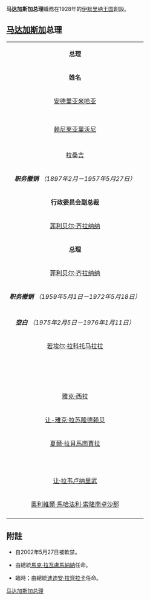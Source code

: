 {{Infobox Political post
|post            = 马达加斯加总理
|insignia        = Coat of arms of Madagascar.svg
|insigniasize    = 125px
|insigniacaption = [[马达加斯加国徽|马达加斯加国徽]]
|image           = 
|imagesize       = 
|incumbent       = {{le|克里斯蒂安·恩蔡|Christian Ntsay}}
|incumbentsince  = 2018年6月6日
|residence       =
|appointer       = [[埃里·拉喬納里馬曼皮亞尼納|埃里·拉喬納里馬曼皮亞尼納]]，<br/>{{small|[[马达加斯加国家元首列表|马达加斯加總統]]}}
|termlength      = 
|formation       = 1972年5月18日
|inaugural       = [[加布里埃爾·拉馬南楚阿|加布里埃爾·拉馬南楚阿]]
|website         = 
}}

'''马达加斯加总理'''職務在1928年的[[伊默里纳王国|伊默里纳王国]]創設。

== [[马达加斯加|马达加斯加]]总理 ==
{| class="wikitable" 
|- 
|colspan="3" align=center|'''总理'''
|- 
|'''姓名'''
|'''在任'''
|'''离任'''
|-
|[[安德里亚米哈亚|安德里亚米哈亚]]
|1828年
|1833年
|- 
|{{le|赖尼哈罗|Rainiharo}}
|1833年
|1852年2月10日
|- 
|{{le|赖尼沃尼纳希特里尼奥尼|Rainivoninahitriniony}}
|1852年2月10日
|1864年7月14日
|- 
|[[赖尼莱亚里沃尼|赖尼莱亚里沃尼]]
|1864年7月14日
|1895年10月14日
|- 
|{{le|赖尼特辛巴扎菲|Rainitsimbazafy}}
|1895年10月15日
|1896年9月
|- 
|[[拉桑吉|拉桑吉]]
|1896年9月
|1897年2月
|- 
|colspan="3" align=center|'''''职务撤销''''' ''（1897年2月－1957年5月27日）''
|- 
|colspan="3" align=center|'''行政委员会副总裁'''
|- 
|[[菲利贝尔·齐拉纳纳|菲利贝尔·齐拉纳纳]]
|1957年5月27日
|1958年10月14日
|- 
|colspan="3" align=center|'''总理'''
|- 
|[[菲利贝尔·齐拉纳纳|菲利贝尔·齐拉纳纳]]
|1958年10月14日
|1959年5月1日
|- 
|colspan="3" align=center|'''''职务撤销''''' ''（1959年5月1日－1972年5月18日）''
|- 
|{{le|加布里埃尔·拉马南楚阿|Gabriel Ramanantsoa}}
|1972年5月18日
|1975年2月5日
|- 
|colspan="3" align=center|'''''空白''''' ''（1975年2月5日－1976年1月11日）''
|- 
|[[若埃尔·拉科托马拉拉|若埃尔·拉科托马拉拉]]
|1976年1月11日
|1976年7月30日
|- 
|{{le|朱斯坦·拉科托尼艾纳|Justin Rakotoniaina}}
|1976年8月12日
|1977年8月1日
|- 
|{{le|德西雷·拉科托阿里乔纳|Désiré Rakotoarijaona}}
|1977年8月1日
|1988年2月12日
|- 
|{{le|维克托·拉马哈特拉|Victor Ramahatra}}
|1988年2月12日
|1991年8月8日
|- 
|{{le|居伊·拉扎纳马西|Guy Razanamasy}}
|1991年8月8日
|1993年8月9日
|- 
|{{le|弗朗西斯克·拉武尼|Francisque Ravony}}
|1993年8月9日
|1995年10月30日
|- 
|{{le|埃马纽埃尔·拉库图瓦希尼|Emmanuel Rakotovahiny}}
|1995年10月30日
|1996年5月28日
|- 
|{{le|诺贝尔·拉齐拉胡纳纳|Norbert Ratsirahonana}}
|1996年5月28日
|1997年2月21日
|- 
|{{le|帕斯卡尔·拉库图马武|Pascal Rakotomavo}}
|1997年2月21日
|1998年7月23日
|- 
|{{le|坦特利·安德里亚纳里武|Tantely Andrianarivo}}<small>{{Ref|fn 1|1}}</small>
|1998年7月23日
|2002年5月31日
|- 
|[[雅克·西拉|雅克·西拉]]<small>{{Ref|fn 2|2}}</small>
|2002年2月26日
|2007年1月20日
|- 
|[[让-雅克·拉苏隆德赖贝|让-雅克·拉苏隆德赖贝]]<small>{{Ref|fn 3|3}}</small>
|2002年5月31日
|2002年7月5日
|-
|[[夏爾·拉貝馬南賈拉|夏爾·拉貝馬南賈拉]]
|2007年1月20日
|2009年3月17日
|-
|{{le|蒙加·羅因蒂佛|Monja Roindefo}}
|2009年3月17日
|2009年10月10日
|-
|{{le|歐仁·曼加拉扎|Eugène Mangalaza}}
|2009年10月10日
|2009年12月18日
|-
|{{le|塞茜爾·馬努魯漢塔|Cécile Manorohanta}}
|2009年12月18日
|2009年12月20日
|-
|{{le|阿爾貝·卡米耶·維塔爾|Albert Camille Vital}}
|2009年12月20日
|2011年11月2日
|-
|{{le|奧梅爾·貝里齊基|Omer Beriziky}}
|2011年11月2日
|2014年4月16日
|-
|{{le|羅傑·庫盧|Roger Kolo}}
|2014年4月16日
|2015年1月17日
|-
|[[让·拉韦卢纳里武|让·拉韦卢纳里武]]
|2015年1月17日
|2016年4月10日
|-
|[[奧利維爾·馬哈法利·索隆南卓沙那|奧利維爾·馬哈法利·索隆南卓沙那]]
|2016年4月10日
|2018年6月6日
|-
|{{le|克里斯蒂安·恩蔡|Christian Ntsay}}
|2018年6月6日
|現任
|}

==附註==
{{Refbegin|30em}}
* {{Note|fn 1|Note 1:}} 自2002年5月27日被軟禁。
* {{Note|fn 2|Note 2:}} 由總統[[馬克·拉瓦盧馬納納|馬克·拉瓦盧馬納納]]任命。
* {{Note|fn 3|Note 3:}} 臨時；由總統[[迪迪安·拉齊拉卡|迪迪安·拉齊拉卡]]任命。
{{Refend}}

{{馬達加斯加總理}}
{{非洲政府首脑}}

[[Category:马达加斯加总理|]]